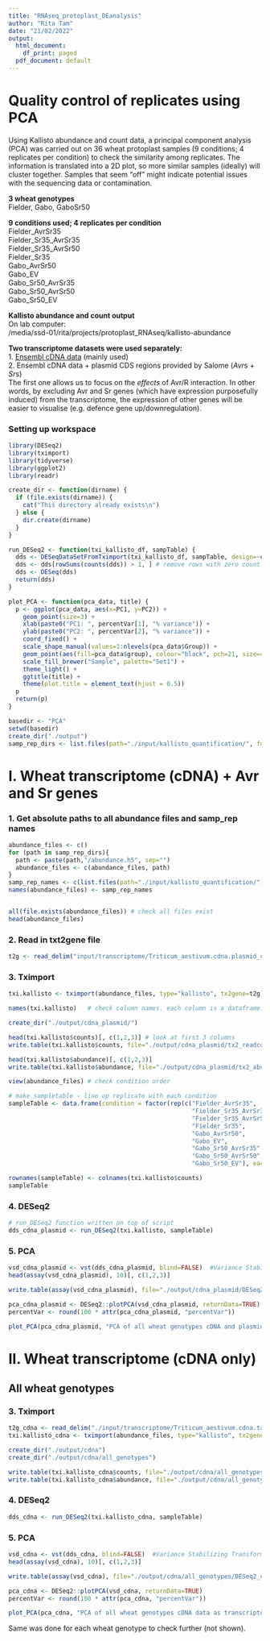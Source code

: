 ---
title: "RNAseq_protoplast_DEanalysis"
author: "Rita Tam"
date: "21/02/2022"
output:
  html_document:
    df_print: paged
  pdf_document: default
---

# Quality control of replicates using PCA

Using Kallisto abundance and count data, a principal component analysis (PCA) was carried out on 36 wheat protoplast samples (9 conditions; 4 replicates per condition) to check the similarity among replicates. The information is translated into a 2D plot, so more similar samples (ideally) will cluster together. Samples that seem "off" might indicate potential issues with the sequencing data or contamination.

**3 wheat genotypes**\
Fielder, Gabo, GaboSr50

**9 conditions used; 4 replicates per condition**\
Fielder_AvrSr35\
Fielder_Sr35_AvrSr35\
Fielder_Sr35_AvrSr50\
Fielder_Sr35\
Gabo_AvrSr50\
Gabo_EV\
Gabo_Sr50_AvrSr35\
Gabo_Sr50_AvrSr50\
Gabo_Sr50_EV

**Kallisto abundance and count output**\
On lab computer:\
/media/ssd-01/rita/projects/protoplast_RNAseq/kallisto-abundance

**Two transcriptome datasets were used separately:** \
1. [Ensembl cDNA data](http://ftp.ensemblgenomes.org/pub/plants/release-52/fasta/triticum_aestivum/) (mainly used)\
2. Ensembl cDNA data + plasmid CDS regions provided by Salome (*Avr*s + *Sr*s)\
The first one allows us to focus on the *effects* of Avr/R interaction. In other words, by excluding Avr and Sr genes (which have expression purposefully induced) from the transcriptome, the expression of other genes will be easier to visualise (e.g. defence gene up/downregulation).

### Setting up workspace

```{r results="hide", message=FALSE, warning=FALSE}
library(DESeq2)
library(tximport)
library(tidyverse)
library(ggplot2)
library(readr)
```

```{r}
create_dir <- function(dirname) {
  if (file.exists(dirname)) {
    cat("This directory already exists\n")
  } else {
    dir.create(dirname)
  }
}

run_DESeq2 <- function(txi_kallisto_df, sampTable) {
  dds <- DESeqDataSetFromTximport(txi_kallisto_df, sampTable, design=~condition)
  dds <- dds[rowSums(counts(dds)) > 1, ] # remove rows with zero count
  dds <- DESeq(dds)
  return(dds)
}

plot_PCA <- function(pca_data, title) {
  p <- ggplot(pca_data, aes(x=PC1, y=PC2)) +
    geom_point(size=3) +
    xlab(paste0("PC1: ", percentVar[1], "% variance")) +
    ylab(paste0("PC2: ", percentVar[2], "% variance")) +
    coord_fixed() + 
    scale_shape_manual(values=1:nlevels(pca_data$Group)) + 
    geom_point(aes(fill=pca_data$group), colour="black", pch=21, size=4) + 
    scale_fill_brewer("Sample", palette="Set1") +
    theme_light() +
    ggtitle(title) +
    theme(plot.title = element_text(hjust = 0.5))
  p
  return(p)
}
```

```{r}
basedir <- "PCA"
setwd(basedir)
create_dir("./output")
samp_rep_dirs <- list.files(path="./input/kallisto_quantification/", full.names=TRUE)
```




# I. Wheat transcriptome (cDNA) + Avr and Sr genes

### 1. Get absolute paths to all abundance files and samp_rep names

```{r}
abundance_files <- c()
for (path in samp_rep_dirs){
  path <- paste(path,"/abundance.h5", sep="")
  abundance_files <- c(abundance_files, path)
}
samp_rep_names <- c(list.files(path="./input/kallisto_quantification/"))
names(abundance_files) <- samp_rep_names


all(file.exists(abundance_files)) # check all files exist
head(abundance_files)
```

### 2. Read in txt2gene file

```{r}
t2g <- read_delim("input/transcriptome/Triticum_aestivum.cdna.plasmid_cds.tx2gene.txt", col_names=FALSE)
```

### 3. Tximport

```{r message=FALSE, warning=FALSE}
txi.kallisto <- tximport(abundance_files, type="kallisto", tx2gene=t2g)

names(txi.kallisto)   # check column names. each column is a dataframe.

create_dir("./output/cdna_plasmid/")

head(txi.kallisto$counts)[, c(1,2,3)] # look at first 3 columns
write.table(txi.kallisto$counts, file="./output/cdna_plasmid/tx2_readcounts.txt", sep="\t")

head(txi.kallisto$abundance)[, c(1,2,3)]
write.table(txi.kallisto$abundance, file="./output/cdna_plasmid/tx2_abundance.txt", sep="\t")

view(abundance_files) # check condition order

# make sampletable - line up replicate with each condition
sampleTable <- data.frame(condition = factor(rep(c("Fielder_AvrSr35",
                                                   "Fielder_Sr35_AvrSr35",
                                                   "Fielder_Sr35_AvrSr50",
                                                   "Fielder_Sr35",
                                                   "Gabo_AvrSr50",
                                                   "Gabo_EV",
                                                   "Gabo_Sr50_AvrSr35",
                                                   "Gabo_Sr50_AvrSr50",
                                                   "Gabo_Sr50_EV"), each=4)))

rownames(sampleTable) <- colnames(txi.kallisto$counts)
sampleTable
```

### 4. DESeq2

```{r message=FALSE}
# run_DESeq2 function written on top of script
dds_cdna_plasmid <- run_DESeq2(txi.kallisto, sampleTable)
```

### 5. PCA

```{r echo=TRUE, fig.width=15, fig.height=10}
vsd_cdna_plasmid <- vst(dds_cdna_plasmid, blind=FALSE)  #Variance Stabilizing Transformations
head(assay(vsd_cdna_plasmid), 10)[, c(1,2,3)] 

write.table(assay(vsd_cdna_plasmid), file="./output/cdna_plasmid/DESeq2_cdna_plasmid_vst.txt", sep="\t")

pca_cdna_plasmid <- DESeq2::plotPCA(vsd_cdna_plasmid, returnData=TRUE)
percentVar <- round(100 * attr(pca_cdna_plasmid, "percentVar"))
```

```{r echo=TRUE, fig.width=13, fig.height=6}
plot_PCA(pca_cdna_plasmid, "PCA of all wheat genotypes cDNA and plasmid CDS (Avrs + Srs) data as transcriptome")
```




# II. Wheat transcriptome (cDNA only)

## All wheat genotypes

### 3. Tximport

```{r echo=TRUE}
t2g_cdna <- read_delim("./input/transcriptome/Triticum_aestivum.cdna.tx2gene.txt", delim=" ", col_names=FALSE)
txi.kallisto_cdna <- tximport(abundance_files, type="kallisto", tx2gene=t2g_cdna)
```

```{r warning=FALSE}
create_dir("./output/cdna")
create_dir("./output/cdna/all_genotypes")

write.table(txi.kallisto_cdna$counts, file="./output/cdna/all_genotypes/tx2_readcounts.txt", sep="\t")
write.table(txi.kallisto_cdna$abundance, file="./output/cdna/all_genotypes/tx2_abundance.txt", sep="\t")
```

### 4. DESeq2

```{r message=FALSE}
dds_cdna <- run_DESeq2(txi.kallisto_cdna, sampleTable)
```

### 5. PCA

```{r echo=TRUE, fig.width=13, fig.height=6}
vsd_cdna <- vst(dds_cdna, blind=FALSE)  #Variance Stabilizing Transformations
head(assay(vsd_cdna), 10)[, c(1,2,3)] 

write.table(assay(vsd_cdna), file="./output/cdna/all_genotypes/DESeq2_cdna_vst.txt", sep="\t")

pca_cdna <- DESeq2::plotPCA(vsd_cdna, returnData=TRUE)
percentVar <- round(100 * attr(pca_cdna, "percentVar"))

plot_PCA(pca_cdna, "PCA of all wheat genotypes cDNA data as transcriptome")
```

Same was done for each wheat genotype to check further (not shown).
